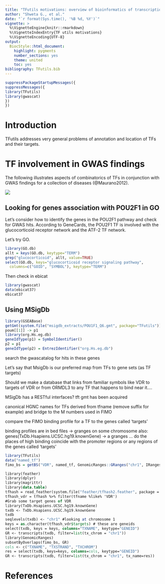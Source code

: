 ```yaml
---
title: "TFutils motivations: overview of bioinformatics of transcription factors and their binding sites"
author: "Shweta G., et al."
date: "`r format(Sys.time(), '%B %d, %Y')`"
vignette: >
  %\VignetteEngine{knitr::rmarkdown}
  %\VignetteIndexEntry{TF utils motivations}
  %\VignetteEncoding{UTF-8}
output:
  BiocStyle::html_document:
    highlight: pygments
    number_sections: yes
    theme: united
    toc: yes
bibliography: TFutils.bib
---
```


```r
suppressPackageStartupMessages({
suppressMessages({
library(TFutils)
library(gwascat)
})
})
```

# Introduction

TFutils addresses very general problems of annotation and location
of TFs and their targets.

# TF involvement in GWAS findings

The following illustrates aspects of combinatorics of TFs in
conjunction with GWAS findings for a collection of diseases (@Maurano2012).

![](images/mauranoTFcombs.png)

## Looking for genes association with POU2F1 in GO

Let's consider how to identify the genes in the POU2F1 pathway and check 
for GWAS hits.  According to GeneCards, the POU2F1 TF is involved with the
glucocorticoid receptor network and the ATF-2 TF network.

Let's try GO.

```r
library(GO.db)
allt = keys(GO.db, keytype="TERM")
grep("glucocorticoid", allt, value=TRUE)
select(GO.db, keys="glucocorticoid receptor signaling pathway", 
  columns=c("GOID", "SYMBOL"), keytype="TERM")
```

Then check in ebicat

```r
library(gwascat)
data(ebicat37)
ebicat37
```

## Using MSigDb

```r
library(GSEABase)
getGmt(system.file("msigdb_extracts/POU1F1_Q6.gmt", package="TFutils")) -> poum
poum[[1]] -> p1
library(org.Hs.eg.db)
geneIdType(p1) = SymbolIdentifier()
p2 = p1
geneIdType(p2) = EntrezIdentifier("org.Hs.eg.db")
```
search the gwascatalog for hits in these genes

Let's say that MsigDb is our preferred map from TFs to gene sets (as TF targets)

Should we make a database that links from familiar symbols like VDR to targets of VDR
or from ORMDL3 to any TF that happens to bind near it....

MSigDb has a RESTful interfaces?  tft gmt has been acquired

canonical HGNC names for TFs derived from tfname (remove suffix for example) and bridge
to the M numbers used in FIMO

compare the FIMO binding profile for a TF to the genes called 'targets'

binding profiles are in bed files -> granges on some chromosome
also:  genes(TxDb.Hsapiens.UCSC.hg19.knownGene) -> a granges ... do the places of high binding
coincide with the promoter regions or any regions of the genes called 'targets'

```r
library(TFutils)
data("named_tf")
fimo_bs = getBS("VDR", named_tf, GenomicRanges::GRanges("chr1", IRanges::IRanges(1,25000)),importFIMO_local)
```

```do
library(feather)
library(dplyr)
library(magrittr)
library(data.table)
tfhash = read_feather(system.file("feather/tfhash2.feather", package = "TFutils"))
tfhash_vdr = tfhash %>% filter(tfname %like% 'VDR')
#Grab some target genes of VDR
library(TxDb.Hsapiens.UCSC.hg19.knownGene)
txdb <- TxDb.Hsapiens.UCSC.hg19.knownGene
txdb
seqlevels(txdb) <- "chr1" #looking at chromosome 1 
keys = as.character(tfhash_vdr$targets) # these are geneids
select(txdb, keys = keys, columns="TXNAME", keytype="GENEID")
GR <- transcripts(txdb, filter=list(tx_chrom = "chr1"))
library(GenomicRanges)
subsetByOverlaps(fimo_bs, GR)
cols <- c("TXNAME", "TXSTRAND", "TXCHROM")
res = select(txdb, keys=keys, columns=cols, keytype="GENEID")
GR <- transcripts(txdb, filter=list(tx_chrom = "chr1", tx_name=res))
```



# References
